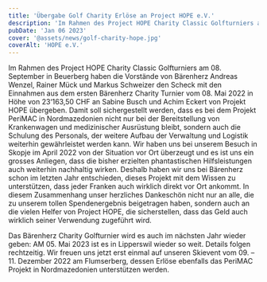 ```yaml
---
title: 'Übergabe Golf Charity Erlöse an Project HOPE e.V.'
description: 'Im Rahmen des Project HOPE Charity Classic Golfturniers am 08. September in Beuerberg haben die Vorstände von Bärenherz Andreas Wenzel, Rainer Mück und Markus Schweizer den Scheck mit den Einnahmen aus dem ersten Bärenherz Charity Turnier vom 08. Mai 2022 in Höhe von 23‘163,50 CHF an Sabine Busch und Achim Eckert von Projekt HOPE übergeben. Damit soll sichergestellt werden, dass es bei dem Projekt PeriMAC in Nordmazedonien nicht nur bei der Bereitstellung von Krankenwagen und medizinischer Ausrüstung bleibt, sondern auch die Schulung des Personals, der weitere Aufbau der Verwaltung und Logistik weiterhin gewährleistet werden kann. Wir haben uns bei unserem Besuch in Skopje im April 2022 von der Situation vor Ort überzeugt und es ist uns ein grosses Anliegen, dass die bisher erzielten phantastischen Hilfsleistungen auch weiterhin nachhaltig wirken. Deshalb haben wir uns bei Bärenherz schon im letzten Jahr entschieden, dieses Projekt mit dem Wissen zu unterstützen, dass jeder Franken auch wirklich direkt vor Ort ankommt. In diesem Zusammenhang unser herzliches Dankeschön nicht nur an alle, die zu unserem tollen Spendenergebnis beigetragen haben, sondern auch an die vielen Helfer von Project HOPE, die sicherstellen, dass das Geld auch wirklich seiner Verwendung zugeführt wird.'
pubDate: 'Jan 06 2023'
cover: '@assets/news/golf-charity-hope.jpg'
coverAlt: 'HOPE e.V.'
---
```


Im Rahmen des Project HOPE Charity Classic Golfturniers am 08. September in Beuerberg haben die Vorstände von Bärenherz Andreas Wenzel, Rainer Mück und Markus Schweizer den Scheck mit den Einnahmen aus dem ersten Bärenherz Charity Turnier vom 08. Mai 2022 in Höhe von 23‘163,50 CHF an Sabine Busch und Achim Eckert von Projekt HOPE übergeben. Damit soll sichergestellt werden, dass es bei dem Projekt PeriMAC in Nordmazedonien nicht nur bei der Bereitstellung von Krankenwagen und medizinischer Ausrüstung bleibt, sondern auch die Schulung des Personals, der weitere Aufbau der Verwaltung und Logistik weiterhin gewährleistet werden kann. Wir haben uns bei unserem Besuch in Skopje im April 2022 von der Situation vor Ort überzeugt und es ist uns ein grosses Anliegen, dass die bisher erzielten phantastischen Hilfsleistungen auch weiterhin nachhaltig wirken. Deshalb haben wir uns bei Bärenherz schon im letzten Jahr entschieden, dieses Projekt mit dem Wissen zu unterstützen, dass jeder Franken auch wirklich direkt vor Ort ankommt. In diesem Zusammenhang unser herzliches Dankeschön nicht nur an alle, die zu unserem tollen Spendenergebnis beigetragen haben, sondern auch an die vielen Helfer von Project HOPE, die sicherstellen, dass das Geld auch wirklich seiner Verwendung zugeführt wird.

Das Bärenherz Charity Golfturnier wird es auch im nächsten Jahr wieder geben: AM 05. Mai 2023 ist es in Lipperswil wieder so weit. Details folgen rechtzeitig. Wir freuen uns jetzt erst einmal auf unseren Skievent vom 09. – 11. Dezember 2022 am Flumserberg, dessen Erlöse ebenfalls das PeriMAC Projekt in Nordmazedonien unterstützen werden.
